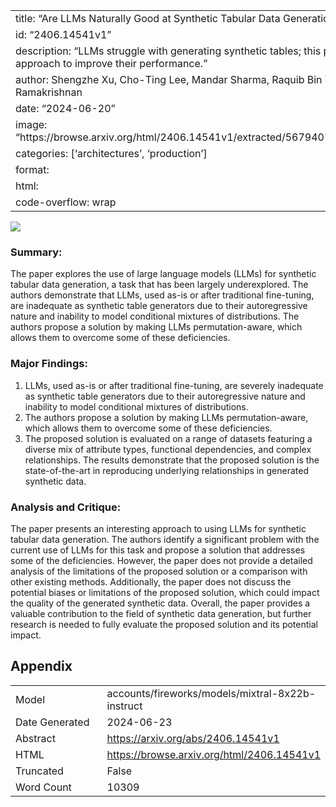 
---
title: "Are LLMs Naturally Good at Synthetic Tabular Data Generation?"
id: "2406.14541v1"
description: "LLMs struggle with generating synthetic tables; this paper proposes a permutation-aware approach to improve their performance."
author: Shengzhe Xu, Cho-Ting Lee, Mandar Sharma, Raquib Bin Yousuf, Nikhil Muralidhar, Naren Ramakrishnan
date: "2024-06-20"
image: "https://browse.arxiv.org/html/2406.14541v1/extracted/5679407/figures/intro_observation_single_class.png"
categories: ['architectures', 'production']
format:
  html:
    code-overflow: wrap
---

![](https://browse.arxiv.org/html/2406.14541v1/extracted/5679407/figures/intro_observation_single_class.png)

### Summary:

The paper explores the use of large language models (LLMs) for synthetic tabular data generation, a task that has been largely underexplored. The authors demonstrate that LLMs, used as-is or after traditional fine-tuning, are inadequate as synthetic table generators due to their autoregressive nature and inability to model conditional mixtures of distributions. The authors propose a solution by making LLMs permutation-aware, which allows them to overcome some of these deficiencies.

### Major Findings:

1. LLMs, used as-is or after traditional fine-tuning, are severely inadequate as synthetic table generators due to their autoregressive nature and inability to model conditional mixtures of distributions.
2. The authors propose a solution by making LLMs permutation-aware, which allows them to overcome some of these deficiencies.
3. The proposed solution is evaluated on a range of datasets featuring a diverse mix of attribute types, functional dependencies, and complex relationships. The results demonstrate that the proposed solution is the state-of-the-art in reproducing underlying relationships in generated synthetic data.

### Analysis and Critique:

The paper presents an interesting approach to using LLMs for synthetic tabular data generation. The authors identify a significant problem with the current use of LLMs for this task and propose a solution that addresses some of the deficiencies. However, the paper does not provide a detailed analysis of the limitations of the proposed solution or a comparison with other existing methods. Additionally, the paper does not discuss the potential biases or limitations of the proposed solution, which could impact the quality of the generated synthetic data. Overall, the paper provides a valuable contribution to the field of synthetic data generation, but further research is needed to fully evaluate the proposed solution and its potential impact.

## Appendix

|          |          |
|----------|----------|
| Model     | accounts/fireworks/models/mixtral-8x22b-instruct       |
| Date Generated     | 2024-06-23       |
| Abstract | [https://arxiv.org/abs/2406.14541v1](https://arxiv.org/abs/2406.14541v1)        |
| HTML     | [https://browse.arxiv.org/html/2406.14541v1](https://browse.arxiv.org/html/2406.14541v1)       |
| Truncated       | False       |
| Word Count       | 10309       |